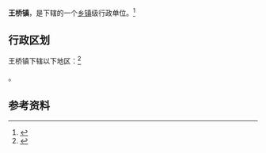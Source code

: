 {{中国乡级行政区|61/04/23/104/000}}

'''王桥镇'''，是{{PRC admin/fullname|61/04/23/104/000|3}}下辖的一个[[乡镇|乡镇]]级行政单位。<ref>{{PRC admin/ref sgc|{{PRC admin/parent|61/04/23/104/000}}}}</ref>

== 行政区划 ==

王桥镇下辖以下地区：<ref>{{PRC admin/ref sgc|61/04/23/104/000}}</ref>

{{PRC admin/children|61/04/23/104/000}}。

== 参考资料 ==

{{reflist}}

{{行政区划小作品}}
{{PRC admin/navcat|61/04/23/104/000}}
